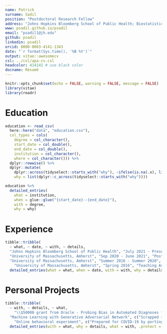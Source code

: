 ```yaml
---
name: Patrick
surname: Sadil
position: "Postdoctoral Research Fellow"
address: "Johns Hopkins Bloomberg School of Public Health; Biostatistics"
www: psadil.github.io/psadil
email: "psadil1@jh.edu"
github: psadil
linkedin: psadil
orcid: 0000-0003-4141-1343
date: "`r format(Sys.time(), '%B %Y')`"
output: vitae::awesomecv
csl: ../csl/apa-cv.csl 
headcolor: 414141 # use black color
docname: Résumé
---
```


```r
knitr::opts_chunk$set(echo = FALSE, warning = FALSE, message = FALSE)
library(vitae)
library(readr)
```

# Education

```r
education <- read_csv(
  here::here("data", "education.csv"),
  col_types = cols(
    degree = col_character(),
    start_date = col_double(),
    end_date = col_double(),
    institution = col_character(),
    where = col_character())) %>%
  dplyr::rowwise() %>%
  dplyr::mutate(
    dplyr::across(tidyselect::starts_with("why"), ~ifelse(is.na(.x), list(), list(.x))),
    why = list(dplyr::c_across(tidyselect::starts_with("why"))))

education %>%
  detailed_entries(
    what = institution,
    when = glue::glue("{start_date}--{end_date}"),
    with = degree,
    why = why)

```

# Experience

```r
tibble::tribble(
  ~ what, ~ date, ~ with, ~ details,
  "Johns Hopkins Bloomberg School of Public Health", "July 2021 - Present", "Postdoctoral Research Fellow - Biostatistics", c("Built quality control procedure for large neuroimaging dataset of chronic pain", "Arranged analysis pipeline at High Performance Computing center to automate data processing (python, bash, Docker)."),
  "University of Massachusetts, Amherst", "Sep 2020 - June 2021", "Postdoctoral Research Associate - Cognitive Psychology", c("Implemented user-friendly R package for inferring neuromodulation and bundle as BIDS Application", "Automated testing of package on multiple operating systems (Linux, macOS, Windows) with GitHub Actions", "Designed multi-day workshops on neuromodulation package, including background in Bayesian analyses"),
  "University of Massachusetts, Amherst", "Summer 2016 - Summer 2020", "Research Assistant", c("Organized tutorials and a weekly 'coding club' focused on software for graduate students", "Conducted research for and published two first-author papers under NSF and NIH funded projects"),
    "University of Massachusetts, Amherst", "Spring 2016", "Teaching Assistant - Research Methods in Psychology", c("Lectured to 20 psychology undergraduate students twice weekly, guiding students through three research projects", "Reviewed theory of introductory statistics, including lab-based practice", "Maintained office hours to review course content and exams one-on-one")) %>%
  detailed_entries(what = what, when = date, with = with, why = details)
```

# Personal Projects

```r
tibble::tribble(
  ~ with, ~ details, ~ what,
    "\\$50000 grant from Oracle - Probing Bias in Automated Diagnoses from Medical Imaging", c("Ongoing project to study biases in predictions of health outcomes with the largest neuroimaging dataset ever collected", "Train machine and deep learning algorithms on one demographic, assess generalizability in others", "Running python scripts on Oracle Cloud Infrastructure"), NA_character_,
  "Machine Learning with Generative Adversarial Network", c("Scrapped ~25,000 images from Google Maps using Google APIs and python", "Preprocessed images in python for training TensorFlow neural network (stylegan2-ada)", "Trained network on Google Cloud Compute Engine"), NA_character_,
    "Online behavioral experiment", c("Prepared for COVID-19 by porting behavioral experiment to Heroku using python web framework (Django), Angular, and postgreSQL"), NA_character_) |>
  detailed_entries(with = what, why = details, what = with, .protect = FALSE)
```


